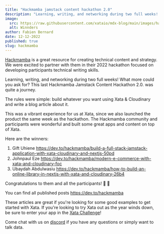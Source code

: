 ```yaml
---
title: "Hackmamba jamstack content hackathon 2.0"
description: "Learning, writing, and networking during two full weeks! This last Hackmamba Jamstack Content Hackathon 2.0. was quite a journey!"
image:
  src: https://raw.githubusercontent.com/xataio/mdx-blog/main/images/hackmamba.png
  alt: Winnders
author: Fabien Bernard
date: 12-12-2022
published: true
slug: hackmamba
---
```


[Hackmamba](https://hackmamba.io/) is a great resource for creating technical content and strategy. We were excited to partner with them in their 2022 hackathon focused on developing participants technical writing skills.

Learning, writing, and networking during two full weeks! What more could you ask for? This last Hackmamba Jamstack Content Hackathon 2.0. was quite a journey.

The rules were simple: build whatever you want using Xata & Cloudinary and write a blog article about it.

This was a vibrant experience for us at Xata, since we also launched the product the same week as the hackathon. The Hackmamba community and participants were wonderful and built some great apps and content on top of Xata.

Here are the winners:

1. Gift Uhiene https://dev.to/hackmamba/build-a-full-stack-jamstack-application-with-xata-cloudinary-and-nextjs-50pd
2. Johnpaul Eze https://dev.to/hackmamba/modern-e-commerce-with-xata-and-cloudinary-foc
3. Ubaydah Abdulwasiu https://dev.to/hackmamba/how-to-build-an-online-library-in-nextjs-with-xata-and-cloudinary-26b4

Congratulations to them and all the participants! 🎉 🎉

You can find all published posts https://dev.to/hackmamba

These articles are great if you're looking for some good examples to get started with Xata. If you're looking to try Xata out as the year winds down, be sure to enter your app in the [Xata Challenge](https://xata.io/challenge)!

Come chat with us on [discord](https://xata.io/discord) if you have any questions or simply want to talk data.
